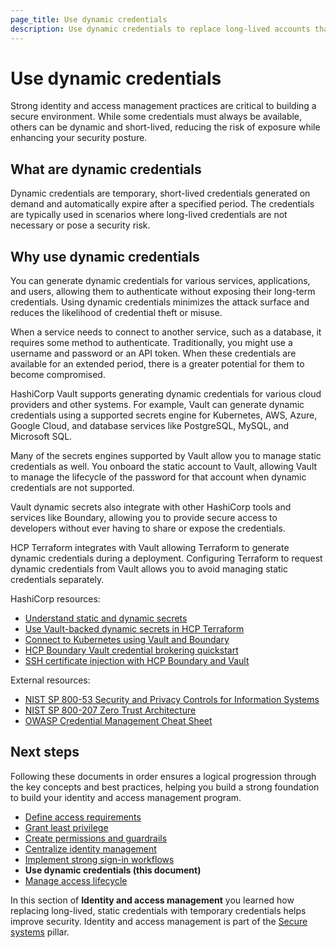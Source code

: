 ```yaml
---
page_title: Use dynamic credentials
description: Use dynamic credentials to replace long-lived accounts that are not used often to improve security.
---
```


# Use dynamic credentials

Strong identity and access management practices are critical to building a
secure environment. While some credentials must always be available, others can
be dynamic and short-lived, reducing the risk of exposure while enhancing your
security posture.

## What are dynamic credentials

Dynamic credentials are temporary, short-lived credentials generated on demand
and automatically expire after a specified period. The credentials are typically
used in scenarios where long-lived credentials are not necessary or pose a
security risk.

<VideoEmbed url="https://www.youtube.com/watch?v=1YNDSCcGbcQ"/>

## Why use dynamic credentials

You can generate dynamic credentials for various services, applications,
and users, allowing them to authenticate without exposing their long-term credentials.
Using dynamic credentials minimizes the attack surface and reduces the likelihood of
credential theft or misuse.

When a service needs to connect to another service, such as a database, it
requires some method to authenticate. Traditionally, you might use a username
and password or an API token. When these credentials are available for an
extended period, there is a greater potential for them to become compromised.

<VideoEmbed url="https://www.youtube.com/watch?v=E9XDfOVNN2U"/>

HashiCorp Vault supports generating dynamic credentials for various cloud
providers and other systems. For example, Vault can generate dynamic
credentials using a supported secrets engine for Kubernetes, AWS, Azure, Google Cloud, and
database services like PostgreSQL, MySQL, and Microsoft SQL.

Many of the secrets engines supported by Vault allow you to manage static
credentials as well. You onboard the static account to Vault, allowing Vault to
manage the lifecycle of the password for that account when dynamic
credentials are not supported.

Vault dynamic secrets also integrate with other HashiCorp tools and services
like Boundary, allowing you to provide secure access to developers without ever
having to share or expose the credentials.

<VideoEmbed url="https://www.youtube.com/watch?v=69UFSAIDQgM"/>

HCP Terraform integrates with Vault allowing Terraform to generate dynamic
credentials during a deployment. Configuring Terraform to request dynamic
credentials from Vault allows you to avoid managing static credentials separately.

HashiCorp resources: 

- [Understand static and dynamic secrets](/vault/tutorials/get-started/understand-static-dynamic-secrets)
- [Use Vault-backed dynamic secrets in HCP Terraform](/terraform/cloud-docs/workspaces/dynamic-provider-credentials/vault-backed)
- [Connect to Kubernetes using Vault and Boundary](/boundary/tutorials/kubernetes-connect/kubernetes-getting-started-intro)
- [HCP Boundary Vault credential brokering quickstart](/boundary/tutorials/credential-management/hcp-vault-cred-brokering-quickstart)
- [SSH certificate injection with HCP Boundary and Vault](/boundary/tutorials/credential-management/hcp-certificate-injection)

External resources:

- [NIST SP 800-53 Security and Privacy Controls for Information Systems](https://csrc.nist.gov/pubs/sp/800/53/r5/upd1/final)
- [NIST SP 800-207 Zero Trust Architecture](https://csrc.nist.gov/pubs/sp/800/207/final)
- [OWASP Credential Management Cheat Sheet](https://cheatsheetseries.owasp.org/cheatsheets/Secrets_Management_Cheat_Sheet.html)

## Next steps

Following these documents in order ensures a logical progression through the key
concepts and best practices, helping you build a strong foundation to build your
identity and access management program.

- [Define access requirements](/well-architected-framework/secure-systems/identity-access-management/define-access-requirements)
- [Grant least privilege](/well-architected-framework/secure-systems/identity-access-management/grant-least-privilege)
- [Create permissions and guardrails](/well-architected-framework/secure-systems/identity-access-management/create-permissions-guardrails)
- [Centralize identity management](/well-architected-framework/secure-systems/identity-access-management/centralize-identity-management)
- [Implement strong sign-in workflows](/well-architected-framework/secure-systems/identity-access-management/implement-strong-sign-in-workflows)
- **Use dynamic credentials (this document)**
- [Manage access lifecycle](/well-architected-framework/secure-systems/identity-access-management/manage-access-lifecycle)

In this section of **Identity and access management** you learned how replacing
long-lived, static credentials with temporary credentials helps improve security.
Identity and access management is part of the [Secure
systems](/well-architected-framework/secure-systems) pillar.
